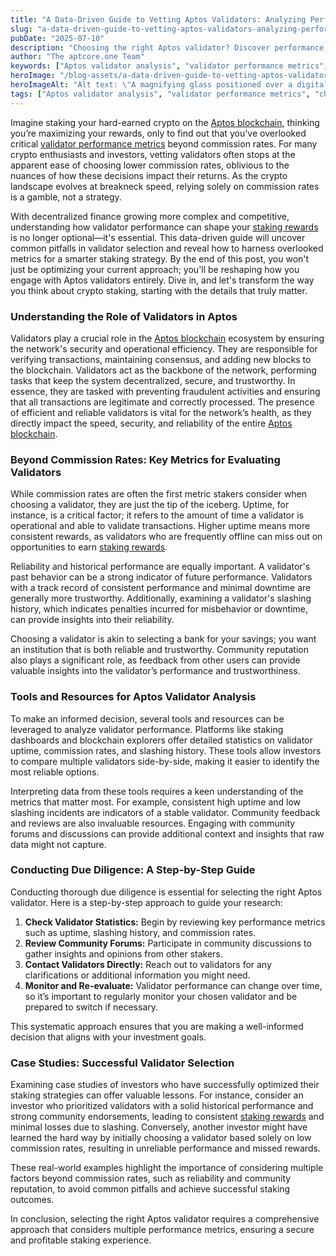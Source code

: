 ```yaml
---
title: "A Data-Driven Guide to Vetting Aptos Validators: Analyzing Performance Beyond Commission Rates"
slug: "a-data-driven-guide-to-vetting-aptos-validators-analyzing-performance-beyond-commission-rates"
pubDate: "2025-07-10"
description: "Choosing the right Aptos validator? Discover performance insights beyond commission rates to make informed staking decisions. Don't miss this essential guide!"
author: "The aptcore.one Team"
keywords: ["Aptos validator analysis", "validator performance metrics", "choosing Aptos validator", "staking provider due diligence"]
heroImage: "/blog-assets/a-data-driven-guide-to-vetting-aptos-validators-analyzing-performance-beyond-commission-rates.jpg"
heroImageAlt: "Alt text: \"A magnifying glass positioned over a digital screen displaying a complex dashboard filled with various validator metrics, such as graphs, charts, and numerical data. The magnifying glass emphasizes a specific area of the dashboard, highlighting detailed statistics and performance indicators.\""
tags: ["Aptos validator analysis", "validator performance metrics", "choosing Aptos validator", "staking provider due diligence"]
---
```


Imagine staking your hard-earned crypto on the [Aptos blockchain](https://aptoslabs.com/), thinking you’re maximizing your rewards, only to find out that you've overlooked critical [validator performance metrics](https://aptos.dev/en/network/nodes/validator-node/verify-nodes/leaderboard-metrics) beyond commission rates. For many crypto enthusiasts and investors, vetting validators often stops at the apparent ease of choosing lower commission rates, oblivious to the nuances of how these decisions impact their returns. As the crypto landscape evolves at breakneck speed, relying solely on commission rates is a gamble, not a strategy. 

With decentralized finance growing more complex and competitive, understanding how validator performance can shape your [staking rewards](https://aptos.dev/en/network/blockchain/staking) is no longer optional—it's essential. This data-driven guide will uncover common pitfalls in validator selection and reveal how to harness overlooked metrics for a smarter staking strategy. By the end of this post, you won't just be optimizing your current approach; you'll be reshaping how you engage with Aptos validators entirely. Dive in, and let's transform the way you think about crypto staking, starting with the details that truly matter.

### Understanding the Role of Validators in Aptos

Validators play a crucial role in the [Aptos blockchain](https://aptoslabs.com/) ecosystem by ensuring the network's security and operational efficiency. They are responsible for verifying transactions, maintaining consensus, and adding new blocks to the blockchain. Validators act as the backbone of the network, performing tasks that keep the system decentralized, secure, and trustworthy. In essence, they are tasked with preventing fraudulent activities and ensuring that all transactions are legitimate and correctly processed. The presence of efficient and reliable validators is vital for the network’s health, as they directly impact the speed, security, and reliability of the entire [Aptos blockchain](https://aptoslabs.com/).

### Beyond Commission Rates: Key Metrics for Evaluating Validators

While commission rates are often the first metric stakers consider when choosing a validator, they are just the tip of the iceberg. Uptime, for instance, is a critical factor; it refers to the amount of time a validator is operational and able to validate transactions. Higher uptime means more consistent rewards, as validators who are frequently offline can miss out on opportunities to earn [staking rewards](https://aptos.dev/en/network/blockchain/staking).

Reliability and historical performance are equally important. A validator's past behavior can be a strong indicator of future performance. Validators with a track record of consistent performance and minimal downtime are generally more trustworthy. Additionally, examining a validator's slashing history, which indicates penalties incurred for misbehavior or downtime, can provide insights into their reliability.

Choosing a validator is akin to selecting a bank for your savings; you want an institution that is both reliable and trustworthy. Community reputation also plays a significant role, as feedback from other users can provide valuable insights into the validator’s performance and trustworthiness.

### Tools and Resources for Aptos Validator Analysis

To make an informed decision, several tools and resources can be leveraged to analyze validator performance. Platforms like staking dashboards and blockchain explorers offer detailed statistics on validator uptime, commission rates, and slashing history. These tools allow investors to compare multiple validators side-by-side, making it easier to identify the most reliable options.

Interpreting data from these tools requires a keen understanding of the metrics that matter most. For example, consistent high uptime and low slashing incidents are indicators of a stable validator. Community feedback and reviews are also invaluable resources. Engaging with community forums and discussions can provide additional context and insights that raw data might not capture.

### Conducting Due Diligence: A Step-by-Step Guide

Conducting thorough due diligence is essential for selecting the right Aptos validator. Here is a step-by-step approach to guide your research:

1. **Check Validator Statistics:** Begin by reviewing key performance metrics such as uptime, slashing history, and commission rates.
2. **Review Community Forums:** Participate in community discussions to gather insights and opinions from other stakers.
3. **Contact Validators Directly:** Reach out to validators for any clarifications or additional information you might need.
4. **Monitor and Re-evaluate:** Validator performance can change over time, so it’s important to regularly monitor your chosen validator and be prepared to switch if necessary.

This systematic approach ensures that you are making a well-informed decision that aligns with your investment goals.

### Case Studies: Successful Validator Selection

Examining case studies of investors who have successfully optimized their staking strategies can offer valuable lessons. For instance, consider an investor who prioritized validators with a solid historical performance and strong community endorsements, leading to consistent [staking rewards](https://aptos.dev/en/network/blockchain/staking) and minimal losses due to slashing. Conversely, another investor might have learned the hard way by initially choosing a validator based solely on low commission rates, resulting in unreliable performance and missed rewards.

These real-world examples highlight the importance of considering multiple factors beyond commission rates, such as reliability and community reputation, to avoid common pitfalls and achieve successful staking outcomes.

In conclusion, selecting the right Aptos validator requires a comprehensive approach that considers multiple performance metrics, ensuring a secure and profitable staking experience.